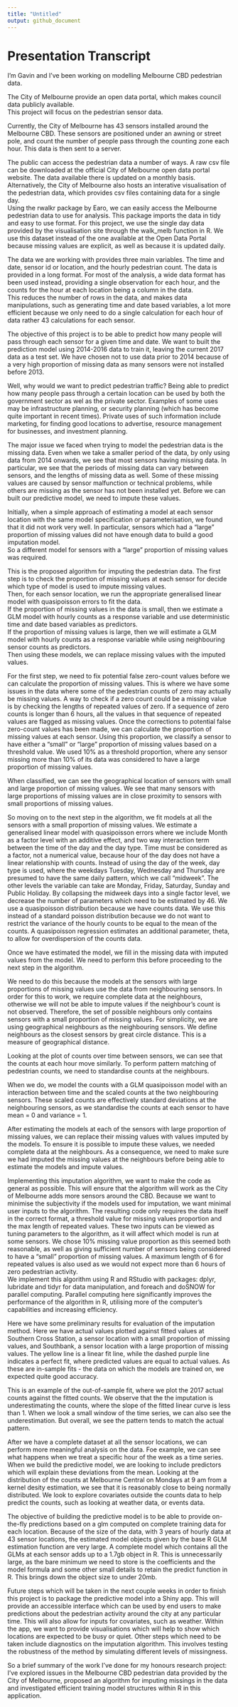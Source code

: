 ```yaml
---
title: "Untitled"
output: github_document
---
```


# Presentation Transcript

I'm Gavin and I've been working on modelling Melbourne CBD pedestrian data.  

The City of Melbourne provide an open data portal, which makes council data publicly available.  
This project will focus on the pedestrian sensor data.  
  
Currently, the City of Melbourne has 43 sensors installed around the Melbourne CBD. These sensors are positioned under an awning or street pole, and count the number of people pass through the counting zone each hour. This data is then sent to a server.  
  
The public can access the pedestrian data a number of ways. A raw csv file can be downloaded at the official City of Melbourne open data portal website. The data available there is updated on a monthly basis.  
Alternatively, the City of Melbourne also hosts an interative visualisation of the pedestrian data, which provides csv files containing data for a single day.  
Using the rwalkr package by Earo, we can easily access the Melbourne pedestrian data to use for analysis. This package imports the data in tidy and easy to use format. 
For this project, we use the single day data provided by the visualisation site through the walk_melb function in R. We use this dataset instead of the one available at the Open Data Portal because missing values are explicit, as well as because it is updated daily.   
  
The data we are working with provides three main variables. The time and date, sensor id or location, and the hourly pedestrian count. The data is provided in a long format. For most of the analysis, a wide data format has been used instead, providing a single observation for each hour, and the counts for the hour at each location being a column in the data.  
This reduces the number of rows in the data, and makes data manipulations, such as generating time and date based variables, a lot more efficient because we only need to do a single calculation for each hour of data rather 43 calculations for each sensor.  

The objective of this project is to be able to predict how many people will pass through each sensor for a given time and date. We want to built the prediction model using 2014-2016 data to train it, leaving the current 2017 data as a test set. We have chosen not to use data prior to 2014 because of a very high proportion of missing data as many sensors were not installed before 2013.  
  
Well, why would we want to predict pedestrian traffic? Being able to predict how many people pass through a certain location can be used by both the government sector as wel as the private sector. Examples of some uses may be infrastructure planning, or security planning (which has become quite important in recent times). Private uses of such information include marketing, for finding good locations to advertise, resource management for businesses, and investment planning.

The major issue we faced when trying to model the pedestrian data is the missing data. Even when we take a smaller period of the data, by only using data from 2014 onwards, we see that most sensors having missing data. In particular, we see that the periods of missing data can vary between sensors, and the lengths of missing data as well. Some of these missing values are caused by sensor malfunction or technical problems, while others are missing as the sensor has not been installed yet. Before we can built our predictive model, we need to impute these values.  
  
Initially, when a simple approach of estimating a model at each sensor location with the same model specification or parameterisation, we found that it did not work very well. In particular, sensors which had a "large" proportion of missing values did not have enough data to build a good imputation model.  
So a different model for sensors with a "large" proportion of missing values was required. 

This is the proposed algorithm for imputing the pedestrian data.
The first step is to check the proportion of missing values at each sensor for decide which type of model is used to impute missing values.  
Then, for each sensor location, we run the appropriate generalised linear model with quasipoisson errors to fit the data.  
If the proportion of missing values in the data is small, then we estimate a GLM model with hourly counts as a response variable and use deterministic time and date based variables as predictors.  
If the proportion of missing values is large, then we will estimate a GLM model with hourly counts as a response variable while using neighbouring sensor counts as predictors.  
Then using these models, we can replace missing values with the imputed values.  
  
For the first step, we need to fix potential false zero-count values before we can calculate the proportion of missing values. This is where we have some issues in the data where some of the pedestrian counts of zero may actually be missing values. A way to check if a zero count could be a missing value is by checking the lengths of repeated values of zero. If a sequence of zero counts is longer than 6 hours, all the values in that sequence of repeated values are flagged as missing values.
Once the corrections to potential false zero-count values has been made, we can calculate the proportion of missing values at each sensor. Using this proportion, we classify a sensor to have either a "small" or "large" proportion of missing values based on a threshold value. We used 10% as a threshold proportion, where any sensor missing more than 10% of its data was considered to have a large proportion of missing values.

When classified, we can see the geographical location of sensors with small and large proportion of missing values. We see that many sensors with large proportions of missing values are in close proximity to sensors with small proportions of missing values.  
  
So moving on to the next step in the algorithm, we fit models at all the sensors with a small proportion of missing values. We estimate a generalised linear model with quasipoisson errors where we include Month as a factor level with an additive effect, and two way interaction term between the time of the day and the day type. Time must be considered as a factor, not a numerical value, because hour of the day does not have a linear relationship with counts. Instead of using the day of the week, day type is used, where the weekdays Tuesday, Wednesday and Thursday are presumed to have the same daily pattern, which we call "midweek". The other levels the variable can take are Monday, Friday, Saturday, Sunday and Public Holiday. By collapsing the midweek days into a single factor level, we decrease the number of parameters which need to be estimated by 46.
We use a quasipoisson distribution because we have counts data. We use this instead of a standard poisson distribution because we do not want to restrict the variance of the hourly counts to be equal to the mean of the counts. A quasipoisson regression estimates an additional parameter, theta, to allow for overdispersion of the counts data.  
  
Once we have estimated the model, we fill in the missing data with imputed values from the model. We need to perform this before proceeding to the next step in the algorithm.  
  
We need to do this because the models at the sensors with large proportions of missing values use the data from neighbouring sensors. In order for this to work, we require complete data at the neighbours, otherwise we will not be able to impute values if the neighbour's count is not observed. Therefore, the set of possible neighbours only contains sensors with a small proportion of missing values.
For simplicity, we are using geographical neighbours as the neighbouring sensors. We define neighbours as the closest sensors by great circle distance. This is a measure of geographical distance.  
  
Looking at the plot of counts over time between sensors, we can see that the counts at each hour move similarly. To perform pattern matching of pedestrian counts, we need to standardise counts at the neighbours.  
  
When we do, we model the counts with a GLM quasipoisson model with an interaction between time and the scaled counts at the two neighbouring sensors. These scaled counts are effectively standard deviations at the neighbouring sensors, as we standardise the counts at each sensor to have mean = 0 and variance = 1.

After estimating the models at each of the sensors with large proportion of missing values, we can replace their missing values with values imputed by the models. To ensure it is possible to impute these values, we needed complete data at the neighbours. As a consequence, we need to make sure we had imputed the missing values at the neighbours before being able to estimate the models and impute values.  
  
Implementing this imputation algorithm, we want to make the code as general as possible. This will ensure that the algorithm will work as the City of Melbourne adds more sensors around the CBD. Because we want to minimise the subjectivity if the models used for imputation, we want minimal user inputs to the algorithm. The resulting code only requires the data itself in the correct format, a threshold value for missing values proportion and the max length of repeated values. These two inputs can be viewed as tuning parameters to the algorithm, as it will affect which model is run at some sensors. We chose 10% missing value proportion as this seemed both reasonable, as well as giving sufficient number of sensors being considered to have a "small" proportion of missing values. A maximum length of 6 for repeated values is also used as we would not expect more than 6 hours of zero pedestrian activity.  
We implement this algorithm using R and RStudio with packages: dplyr, lubridate and tidyr for data manipulation, and foreach and doSNOW for parallel computing. Parallel computing here significantly improves the performance of the algorithm in R, utilising more of the computer's capabilities and increasing efficiency.  
  
Here we have some preliminary results for evaluation of the imputation method. Here we have actual values plotted against fitted values at Southern Cross Station, a sensor location with a small proportion of missing values, and Southbank, a sensor location with a large proportion of missing values. The yellow line is a linear fit line, while the dashed purple line indicates a perfect fit, where predicted values are equal to actual values. As these are in-sample fits - the data on which the models are trained on, we expected quite good accuracy.  

This is an example of the out-of-sample fit, where we plot the 2017 actual counts against the fitted counts. We observe that the the imputation is underestimating the counts, where the slope of the fitted linear curve is less than 1. When we look a small window of the time series, we can also see the underestimation. But overall, we see the pattern tends to match the actual pattern.

After we have a complete dataset at all the sensor locations, we can perform more meaningful analysis on the data. Foe example, we can see what happens when we treat a specific hour of the week as a time series. When we build the predictive model, we are looking to include predictors which will explain these deviations from the mean. Looking at the distribution of the counts at Melbourne Central on Mondays at 9 am from a kernel desity estimation, we see that it is reasonably close to being normally distributed.
We look to explore covariates outside the counts data to help predict the counts, such as looking at weather data, or events data.  

The objective of building the predictive model is to be able to provide on-the-fly predictions based on a glm computed on complete training data for each location.
Because of the size of the data, with 3 years of hourly data at 43 sensor locations, the estimated model objects given by the base R GLM estimation function are very large. A complete model which contains all the GLMs at each sensor adds up to a 1.7gb object in R. This is unnecessarily large, as the bare minimum we need to store is the coefficients and the model formula and some other small details to retain the predict function in R. This brings down the object size to under 20mb.

Future steps which will be taken in the next couple weeks in order to finish this project is to package the predictive model into a Shiny app. This will provide an accessible interface which can be used by end users to make predictions about the pedestrian activity around the city at any particular time. This will also allow for inputs for covariates, such as weather.
Within the app, we want to provide visualisations which will help to show which locations are expected to be busy or quiet.
Other steps which need to be taken include diagnostics on the imputation algorithm. This involves testing the robustness of the method by simulating different levels of missingness. 

So a brief summary of the work I've done for my honours research project:
I've explored issues in the Melbourne CBD pedestrian data provided by the City of Melbourne, proposed an algorithm for imputing missings in the data and investigated efficient training model structures within R in this application.


